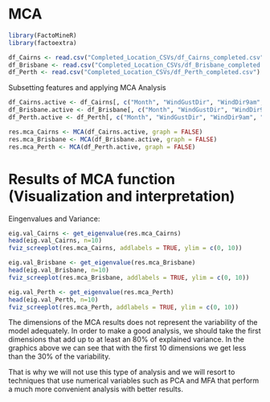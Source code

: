 
# MCA


```{r}

library(FactoMineR)
library(factoextra)

df_Cairns <- read.csv("Completed_Location_CSVs/df_Cairns_completed.csv")
df_Brisbane <- read.csv("Completed_Location_CSVs/df_Brisbane_completed.csv")
df_Perth <- read.csv("Completed_Location_CSVs/df_Perth_completed.csv")

```

Subsetting features and applying MCA Analysis
```{r}

df_Cairns.active <- df_Cairns[, c("Month", "WindGustDir", "WindDir9am", "WindDir3pm", "RainToday", "RainTomorrow")]
df_Brisbane.active <- df_Brisbane[, c("Month", "WindGustDir", "WindDir9am", "WindDir3pm", "RainToday", "RainTomorrow")]
df_Perth.active <- df_Perth[, c("Month", "WindGustDir", "WindDir9am", "WindDir3pm", "RainToday", "RainTomorrow")]

res.mca_Cairns <- MCA(df_Cairns.active, graph = FALSE)
res.mca_Brisbane <- MCA(df_Brisbane.active, graph = FALSE)
res.mca_Perth <- MCA(df_Perth.active, graph = FALSE)

```


# Results of MCA function (Visualization and interpretation)
Eingenvalues and Variance:
```{r}

eig.val_Cairns <- get_eigenvalue(res.mca_Cairns)
head(eig.val_Cairns, n=10)
fviz_screeplot(res.mca_Cairns, addlabels = TRUE, ylim = c(0, 10))

eig.val_Brisbane <- get_eigenvalue(res.mca_Brisbane)
head(eig.val_Brisbane, n=10)
fviz_screeplot(res.mca_Brisbane, addlabels = TRUE, ylim = c(0, 10))

eig.val_Perth <- get_eigenvalue(res.mca_Perth)
head(eig.val_Perth, n=10)
fviz_screeplot(res.mca_Perth, addlabels = TRUE, ylim = c(0, 10))

```

The dimensions of the MCA results does not represent the variability of the model adequately. In order to make a good analysis, we should take the first dimensions that add up to at least an 80% of explained variance. In the graphics above we can see that with the first 10 dimensions we get less than the 30% of the variability.

That is why we will not use this type of analysis and we will resort to techniques that use numerical variables such as PCA and MFA that perform a much more convenient analysis with better results.
